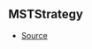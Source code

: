 ## MSTStrategy



- [Source](https://github.com/Androz2091/discord-player/blob/99052a9/packages/equalizer/src/audio/MonoStereoTransformer.ts#L9)